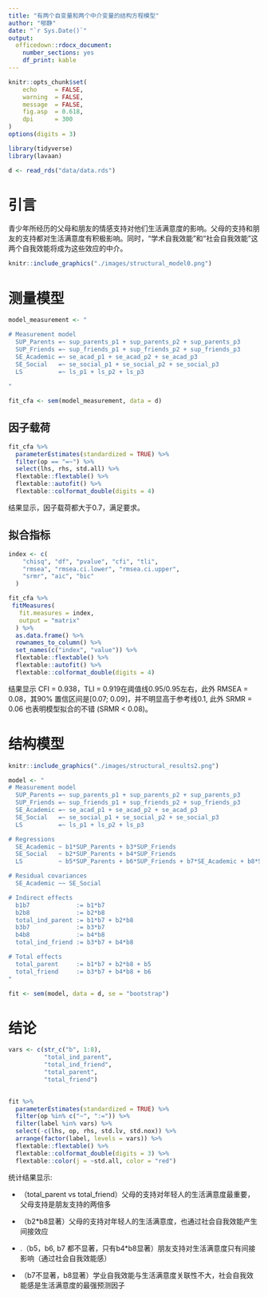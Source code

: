 ```yaml
---
title: "有两个自变量和两个中介变量的结构方程模型"
author: "郇静"
date: "`r Sys.Date()`"
output: 
  officedown::rdocx_document:
    number_sections: yes
    df_print: kable
---
```



```r
knitr::opts_chunk$set(
    echo     = FALSE,
    warning  = FALSE, 
    message  = FALSE,
    fig.asp  = 0.618,
    dpi      = 300
)
options(digits = 3)
```



```r
library(tidyverse)
library(lavaan)

d <- read_rds("data/data.rds") 
```

# 引言

青少年所经历的父母和朋友的情感支持对他们生活满意度的影响。父母的支持和朋友的支持都对生活满意度有积极影响。同时，“学术自我效能”和“社会自我效能”这两个自我效能将成为这些效应的中介。

```r
knitr::include_graphics("./images/structural_model0.png")
```


# 测量模型

```r
model_measurement <- "

# Measurement model
  SUP_Parents =~ sup_parents_p1 + sup_parents_p2 + sup_parents_p3
  SUP_Friends =~ sup_friends_p1 + sup_friends_p2 + sup_friends_p3
  SE_Academic =~ se_acad_p1 + se_acad_p2 + se_acad_p3
  SE_Social   =~ se_social_p1 + se_social_p2 + se_social_p3
  LS          =~ ls_p1 + ls_p2 + ls_p3
  
"

fit_cfa <- sem(model_measurement, data = d)
```


## 因子载荷
```r
fit_cfa %>%
  parameterEstimates(standardized = TRUE) %>%
  filter(op == "=~") %>%
  select(lhs, rhs, std.all) %>% 
  flextable::flextable() %>% 
  flextable::autofit() %>% 
  flextable::colformat_double(digits = 4)
```

结果显示，因子载荷都大于0.7，满足要求。


## 拟合指标
```r
index <- c(
    "chisq", "df", "pvalue", "cfi", "tli",
    "rmsea", "rmsea.ci.lower", "rmsea.ci.upper",
    "srmr", "aic", "bic"
  )

fit_cfa %>% 
 fitMeasures(
   fit.measures = index,
   output = "matrix" 
  ) %>% 
  as.data.frame() %>% 
  rownames_to_column() %>% 
  set_names(c("index", "value")) %>% 
  flextable::flextable() %>% 
  flextable::autofit() %>% 
  flextable::colformat_double(digits = 4)
```

结果显示 CFI = 0.938，TLI = 0.919在阈值线0.95/0.95左右，此外 RMSEA = 0.08，其90% 置信区间是[0.07; 0.09]，并不明显高于参考线0.1, 此外 SRMR = 0.06 也表明模型拟合的不错 (SRMR < 0.08)。




# 结构模型

```r
knitr::include_graphics("./images/structural_results2.png")
```



```r
model <- "
# Measurement model
  SUP_Parents =~ sup_parents_p1 + sup_parents_p2 + sup_parents_p3
  SUP_Friends =~ sup_friends_p1 + sup_friends_p2 + sup_friends_p3
  SE_Academic =~ se_acad_p1 + se_acad_p2 + se_acad_p3
  SE_Social   =~ se_social_p1 + se_social_p2 + se_social_p3
  LS          =~ ls_p1 + ls_p2 + ls_p3

# Regressions
  SE_Academic ~ b1*SUP_Parents + b3*SUP_Friends
  SE_Social   ~ b2*SUP_Parents + b4*SUP_Friends
  LS          ~ b5*SUP_Parents + b6*SUP_Friends + b7*SE_Academic + b8*SE_Social 

# Residual covariances
  SE_Academic ~~ SE_Social

# Indirect effects
  b1b7             := b1*b7
  b2b8             := b2*b8
  total_ind_parent := b1*b7 + b2*b8
  b3b7             := b3*b7
  b4b8             := b4*b8
  total_ind_friend := b3*b7 + b4*b8

# Total effects
  total_parent     := b1*b7 + b2*b8 + b5
  total_friend     := b3*b7 + b4*b8 + b6  
"

fit <- sem(model, data = d, se = "bootstrap")
```


# 结论
```r
vars <- c(str_c("b", 1:8), 
          "total_ind_parent", 
          "total_ind_friend", 
          "total_parent",
          "total_friend")

          
fit %>%  
  parameterEstimates(standardized = TRUE) %>%  
  filter(op %in% c("~", ":=")) %>% 
  filter(label %in% vars) %>% 
  select(-c(lhs, op, rhs, std.lv, std.nox)) %>% 
  arrange(factor(label, levels = vars)) %>%  
  flextable::flextable() %>%
  flextable::colformat_double(digits = 3) %>% 
  flextable::color(j = ~std.all, color = "red")
```



统计结果显示:

- （total_parent vs total_friend）父母的支持对年轻人的生活满意度最重要，父母支持是朋友支持的两倍多

- （b2*b8显著）父母的支持对年轻人的生活满意度，也通过社会自我效能产生间接效应

- .（b5，b6, b7 都不显著，只有b4*b8显著）朋友支持对生活满意度只有间接影响（通过社会自我效能感）

- （b7不显著，b8显著）学业自我效能与生活满意度关联性不大，社会自我效能感是生活满意度的最强预测因子

 
